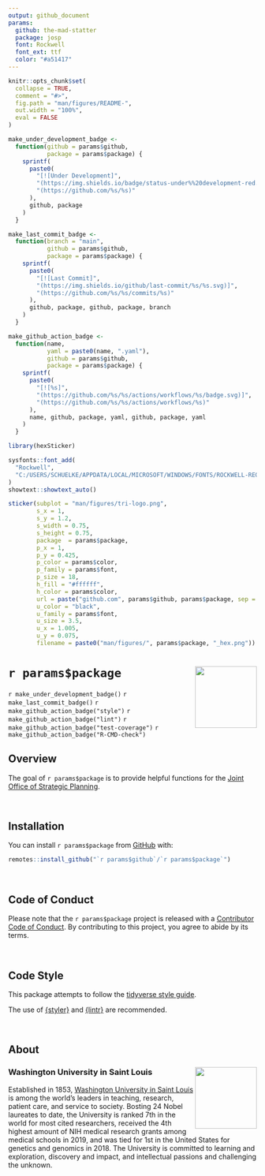 ```yaml
---
output: github_document
params:
  github: the-mad-statter
  package: josp
  font: Rockwell
  font_ext: ttf
  color: "#a51417"
---
```


<!-- README.md is generated from README.Rmd. Please edit that file -->

```r
knitr::opts_chunk$set(
  collapse = TRUE,
  comment = "#>",
  fig.path = "man/figures/README-",
  out.width = "100%",
  eval = FALSE
)

make_under_development_badge <- 
  function(github = params$github, 
           package = params$package) {
    sprintf(
      paste0(
        "[![Under Development]", 
        "(https://img.shields.io/badge/status-under%%20development-red.svg)]", 
        "(https://github.com/%s/%s)"
      ), 
      github, package
    )
  }

make_last_commit_badge <- 
  function(branch = "main", 
           github = params$github, 
           package = params$package) {
    sprintf(
      paste0(
        "[![Last Commit]",
        "(https://img.shields.io/github/last-commit/%s/%s.svg)]",
        "(https://github.com/%s/%s/commits/%s)"
      ), 
      github, package, github, package, branch
    )
  }

make_github_action_badge <- 
  function(name, 
           yaml = paste0(name, ".yaml"), 
           github = params$github, 
           package = params$package) {
    sprintf(
      paste0(
        "[![%s]",
        "(https://github.com/%s/%s/actions/workflows/%s/badge.svg)]", 
        "(https://github.com/%s/%s/actions/workflows/%s)"
      ), 
      name, github, package, yaml, github, package, yaml
    )
  }
```

```r
library(hexSticker)

sysfonts::font_add(
  "Rockwell", 
  "C:/USERS/SCHUELKE/APPDATA/LOCAL/MICROSOFT/WINDOWS/FONTS/ROCKWELL-REGULAR.TTF"
)
showtext::showtext_auto()

sticker(subplot = "man/figures/tri-logo.png",
        s_x = 1,
        s_y = 1.2,
        s_width = 0.75,
        s_height = 0.75,
        package  = params$package,
        p_x = 1,
        p_y = 0.425,
        p_color = params$color,
        p_family = params$font,
        p_size = 18,
        h_fill = "#ffffff",
        h_color = params$color,
        url = paste("github.com", params$github, params$package, sep = "/"),
        u_color = "black",
        u_family = params$font,
        u_size = 3.5,
        u_x = 1.005,
        u_y = 0.075,
        filename = paste0("man/figures/", params$package, "_hex.png"))
```

# `r params$package` <img src="man/figures/`r params$package`_hex.png" align="right" width="125px" />

<!-- badges: start -->
`r make_under_development_badge()`
`r make_last_commit_badge()`
`r make_github_action_badge("style")`
`r make_github_action_badge("lint")`
`r make_github_action_badge("test-coverage")`
`r make_github_action_badge("R-CMD-check")`
<!-- badges: end -->

## Overview

The goal of ``r params$package`` is to provide helpful functions for the [Joint Office of Strategic Planning](https://medicine.wustl.edu/josp/).

<br />

## Installation

You can install ``r params$package`` from [GitHub](https://github.com/`r params$github`/`r params$package`) with:

```r
remotes::install_github("`r params$github`/`r params$package`")
```

<br />

## Code of Conduct

Please note that the `r params$package` project is released with a [Contributor Code of Conduct](https://contributor-covenant.org/version/2/0/CODE_OF_CONDUCT.html). By contributing to this project, you agree to abide by its terms.

<br />

## Code Style

This package attempts to follow the [tidyverse style guide](https://style.tidyverse.org/index.html).

The use of [{styler}](https://github.com/r-lib/styler) and [{lintr}](https://github.com/r-lib/lintr) are recommended.

<br />

## About

### Washington University in Saint Louis <img src="man/figures/brookings_seal.png" align="right" width="125px"/>

Established in 1853, [Washington University in Saint Louis](https://www.wustl.edu) is among the world's leaders in teaching, research, patient care, and service to society. Bosting 24 Nobel laureates to date, the University is ranked 7th in the world for most cited researchers, received the 4th highest amount of NIH medical research grants among medical schools in 2019, and was tied for 1st in the United States for genetics and genomics in 2018. The University is committed to learning and exploration, discovery and impact, and intellectual passions and challenging the unknown.
